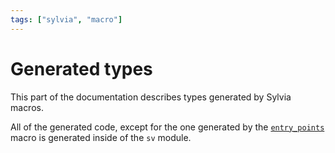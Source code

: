 ```yaml
---
tags: ["sylvia", "macro"]
---
```


# Generated types

This part of the documentation describes types generated by Sylvia macros.

All of the generated code, except for the one generated by the
[`entry_points`](../macros/entry-points) macro is generated inside of the `sv`
module.
